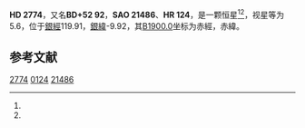 {{Starbox begin
| name = HD 2774
}}
{{Starbox observe
| epoch = [[J2000.0|J2000.0]]
| constell = {{星座名待查}}<ref name=SIMBAD>{{cite web
 | url=http://simbad.u-strasbg.fr/simbad/sim-id?Ident=HR+124
 | title=Pulsating variable Star
 | publisher=Centre de Données astronomiques de Strasbourg
 | work=SIMBAD
 | accessdate=2012-07-13
 | archive-date=2016-03-19
 | archive-url=https://web.archive.org/web/20160319003809/http://simbad.u-strasbg.fr/simbad/sim-id?Ident=HR+124
 }}</ref><ref name=DATA>{{cite web
 | url=http://vizier.u-strasbg.fr/viz-bin/VizieR-5?-out.add=.&-source=5050&-corr=PK=HR&-out.max=9999&HR=124
 | title=VizieR Detailed Page
 | accessdate=2012-07-13
 | archive-date=2019-02-16
 | archive-url=https://web.archive.org/web/20190216104751/http://vizier.u-strasbg.fr/viz-bin/VizieR-5?-out.add=.&-source=5050&-corr=PK=HR&-out.max=9999&HR=124
 }}</ref>
| 星官 = 
| ra = {{RA|0|31|41.2}}<ref name=SIMBAD /><ref name=DATA />
| dec = {{DEC|+52|50|22}}<ref name=SIMBAD /><ref name=DATA />
| appmag_v = 5.6<ref name=SIMBAD /><ref name=DATA />
}}
{{Starbox character
| class = K2III<ref name=SIMBAD /><ref name=DATA />
| b-v = 1.15<ref name=SIMBAD /><ref name=DATA />
| u-b = 1.13<ref name=SIMBAD /><ref name=DATA />
| r-i = <ref name=SIMBAD /><ref name=DATA />
| variable = 
}}
{{Starbox astrometry
| radial_v = 1.13
| prop_mo_ra = -52
| parallax = 0.008
| p_error = 
}}
{{Starbox catalog
| names =BD+52 92，[[SAO星表|SAO]] 21486，[[HD星表|HD]] 2774，[[HR星表|HR]] 124}}
{{Starbox reference |Simbad=HR+124}}
{{Starbox end}}

'''HD 2774'''，又名'''BD+52 92'''，'''SAO 21486'''、'''HR 124'''，是一颗恒星<ref name=SIMBAD /><ref name=DATA />，视星等为5.6，位于[[銀道座標系|銀經]]119.91，[[銀道座標系|銀緯]]-9.92，其[[B1900.0|B1900.0]]坐标为赤經{{RA|0|26|12.4}}，赤緯{{DEC|+52|-9.92|15}}。

== 参考文献 ==
{{reflist}}

{{star-stub}}

[[Category:HD和HDE天體|2774]]
[[Category:HR天體|0124]]
[[Category:SAO天體|21486]]